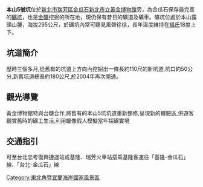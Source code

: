 {{Orphan |time=2012-05-24T05:52:03+00:00 }}
{{unreferenced|time=2009-12-27T18:52:12+00:00}}

'''本山5號坑'''位於[[新北市|新北市]][[瑞芳區|瑞芳區]][[金瓜石|金瓜石]][[新北市立黃金博物館|新北市立黃金博物館]]旁，為金瓜石保存最完善的[[礦坑|礦坑]]，也是[[金礦|金礦]]挖掘的所在地，現仍保有昔日的礦道及礦車。礦坑位處於本山露頭山腰，海拔295公尺，於礦坑內常可聽見風聲徐徐，長年溫度維持在[[攝氏|攝氏]]18度上下。

== 坑道簡介 ==

歷時三個多月,從舊有的坑道上方向內挖掘出一條長約110尺的新坑道,坑口約50公分,新舊坑道總長約180公尺,於2004年再次開通。
== 觀光導覽 ==
黃金博物館特與台糖合作,將舊有的本山5坑坑道重新整修,呈現新的體驗區,供遊客觀賞舊時的礦工生活,利用蠟像假人模擬當年採礦實境
== 交通指引 ==
可至台北忠考復興捷運站或基隆、瑞芳火車站搭乘基隆客運往「基隆-金瓜石」線、「台北-金瓜石」線

[[Category:東北角暨宜蘭海岸國家風景區|Category:東北角暨宜蘭海岸國家風景區]]